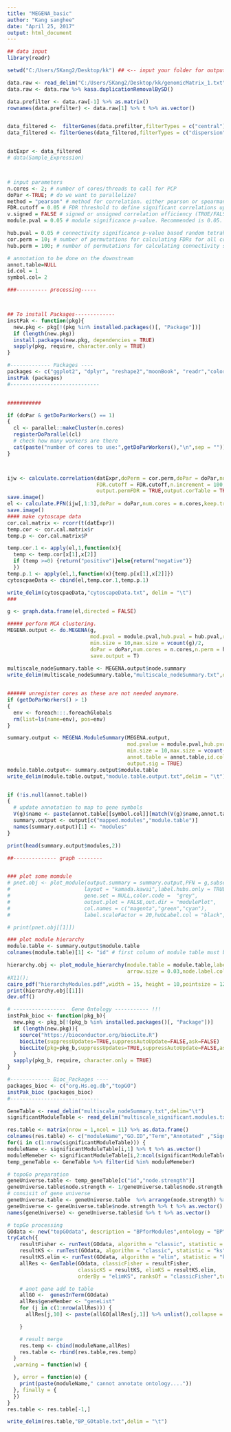 ```yaml
---
title: "MEGENA_basic"
author: "Kang sanghee"
date: "April 25, 2017"
output: html_document
---
```


```r
## data input
library(readr)

setwd("C:/Users/SKang2/Desktop/kk") ## <-- input your folder for output

data.raw <- read_delim("C:/Users/SKang2/Desktop/kk/genomicMatrix_1.txt",delim="\t") ## <-- input your DATA
data.raw <- data.raw %>% kasa.duplicationRemovalBySD()

data.prefilter <- data.raw[-1] %>% as.matrix()
rownames(data.prefilter) <- data.raw[1] %>% t %>% as.vector()


data_filtered <-  filterGenes(data.prefilter,filterTypes = c("central"), filterCentralType = "median", filterCentralPercentile = 0.3) # low average removal, ;low SD/average removal
data_filtered <- filterGenes(data_filtered,filterTypes = c("dispersion"),filterDispersionType = "cv",filterDispersionPercentile = 0.3) # low average removal, ;low SD/average removal


datExpr <- data_filtered
# data(Sample_Expression)



# input parameters
n.cores <- 2; # number of cores/threads to call for PCP
doPar <-TRUE; # do we want to parallelize?
method = "pearson" # method for correlation. either pearson or spearman.
FDR.cutoff = 0.05 # FDR threshold to define significant correlations upon shuffling samples.
v.signed = FALSE # signed or unsigned correlation efficiency (TRUE/FALSE)
module.pval = 0.05 # module significance p-value. Recommended is 0.05.

hub.pval = 0.05 # connectivity significance p-value based random tetrahedral networks
cor.perm = 10; # number of permutations for calculating FDRs for all correlation pairs.
hub.perm = 100; # number of permutations for calculating connectivity significance p-value.

# annotation to be done on the downstream
annot.table=NULL
id.col = 1
symbol.col= 2

###---------- processing-----



## To install Packages-------------
instPak <- function(pkg){
  new.pkg <- pkg[!(pkg %in% installed.packages()[, "Package"])]
  if (length(new.pkg))
  install.packages(new.pkg, dependencies = TRUE)
  sapply(pkg, require, character.only = TRUE)
}

#------------- Packages ----
packages <- c("ggplot2", "dplyr", "reshape2","moonBook", "readr","colorspace","MEGENA","Hmisc")
instPak (packages)
#-----------------------------


###########

if (doPar & getDoParWorkers() == 1)
{
  cl <- parallel::makeCluster(n.cores)
  registerDoParallel(cl)
  # check how many workers are there
  cat(paste("number of cores to use:",getDoParWorkers(),"\n",sep = ""))
}



ijw <- calculate.correlation(datExpr,doPerm = cor.perm,doPar = doPar,num.cores = n.cores,method = method,
                             FDR.cutoff = FDR.cutoff,n.increment = 100,is.signed = v.signed,
                             output.permFDR = TRUE,output.corTable = TRUE,saveto = NULL)
save.image()
el <- calculate.PFN(ijw[,1:3],doPar = doPar,num.cores = n.cores,keep.track = FALSE)
save.image()
#### make cytoscape data
cor.cal.matrix <- rcorr(t(datExpr))
temp.cor <- cor.cal.matrix$r
temp.p <- cor.cal.matrix$P

temp.cor.1 <- apply(el,1,function(x){
  temp <- temp.cor[x[1],x[2]]
  if (temp >=0) {return("positive")}else{return("negative")}
  })
temp.p.1 <- apply(el,1,function(x){temp.p[x[1],x[2]]})
cytoscpaeData <- cbind(el,temp.cor.1,temp.p.1)

write_delim(cytoscpaeData,"cytoscapeData.txt", delim = "\t")
### 

g <- graph.data.frame(el,directed = FALSE)

##### perform MCA clustering.
MEGENA.output <- do.MEGENA(g,
                           mod.pval = module.pval,hub.pval = hub.pval,remove.unsig = TRUE,
                           min.size = 10,max.size = vcount(g)/2,
                           doPar = doPar,num.cores = n.cores,n.perm = hub.perm,
                           save.output = T)
                           
multiscale_nodeSummary.table <- MEGENA.output$node.summary
write_delim(multiscale_nodeSummary.table,"multiscale_nodeSummary.txt",delim = "\t")


###### unregister cores as these are not needed anymore.
if (getDoParWorkers() > 1)
{
  env <- foreach:::.foreachGlobals
  rm(list=ls(name=env), pos=env)
}

summary.output <- MEGENA.ModuleSummary(MEGENA.output,
                                       mod.pvalue = module.pval,hub.pvalue = hub.pval,
                                       min.size = 10,max.size = vcount(g)/2,
                                       annot.table = annot.table,id.col = id.col,symbol.col = symbol.col,
                                       output.sig = TRUE)
module.table.output<- summary.output$module.table
write_delim(module.table.output,"module.table.output.txt",delim = "\t")


if (!is.null(annot.table))
{
  # update annotation to map to gene symbols
  V(g)$name <- paste(annot.table[[symbol.col]][match(V(g)$name,annot.table[[id.col]])],V(g)$name,sep = "|")
  summary.output <- output[c("mapped.modules","module.table")]
  names(summary.output)[1] <- "modules"
}

print(head(summary.output$modules,2))

##-------------- graph --------


### plot some momdule
# pnet.obj <- plot_module(output.summary = summary.output,PFN = g,subset.module = "c1_3",
#                        layout = "kamada.kawai",label.hubs.only = TRUE,
#                        gene.set = NULL,color.code =  "grey",
#                        output.plot = FALSE,out.dir = "modulePlot",
#                        col.names = c("magenta","green","cyan"),
#                        label.scaleFactor = 20,hubLabel.col = "black",hubLabel.sizeProp = 1,show.topn.hubs = Inf,show.legend = TRUE)

# print(pnet.obj[[1]])

### plot module hierarchy
module.table <- summary.output$module.table
colnames(module.table)[1] <- "id" # first column of module table must be labelled as "id".

hierarchy.obj <- plot_module_hierarchy(module.table = module.table,label.scaleFactor = 0.15,
                                       arrow.size = 0.03,node.label.color = "blue")
#X11();
cairo_pdf("hierarchyModules.pdf",width = 15, height = 10,pointsize = 12)
print(hierarchy.obj[[1]])
dev.off()

# -----------------  Gene Ontology ----------- !!!
instPak_bioc <- function(pkg_b){
  new.pkg <- pkg_b[!(pkg_b %in% installed.packages()[, "Package"])]
  if (length(new.pkg)){
    source("https://bioconductor.org/biocLite.R")
    biocLite(suppressUpdates=TRUE,suppressAutoUpdate=FALSE,ask=FALSE)
    biocLite(pkg=pkg_b,suppressUpdates=TRUE,suppressAutoUpdate=FALSE,ask=FALSE)
  }
  sapply(pkg_b, require, character.only = TRUE)
}

#------------- Bioc_Packages ----
packages_bioc <- c("org.Hs.eg.db","topGO")
instPak_bioc (packages_bioc)
#-----------------------------

GeneTable <- read_delim("multiscale_nodeSummary.txt",delim="\t")
significantModuleTable <- read_delim("multiscale_significant.modules.txt",delim = "\t",col_names = F)

res.table <- matrix(nrow = 1,ncol = 11) %>% as.data.frame()
colnames(res.table) <- c("moduleName","GO.ID","Term","Annotated" ,"Significant","Expected","Rank in classicFisher","classicFisher","classicKS","elimKS","geneMember")
for(i in c(1:nrow(significantModuleTable))) {
moduleName <- significantModuleTable[i,1] %>% t %>% as.vector()
moduleMemeber <- significantModuleTable[i,2:ncol(significantModuleTable)] %>% t %>% na.omit() %>% as.vector()
temp_geneTable <- GeneTable %>% filter(id %in% moduleMemeber)

# topoGo preparation
geneUniverse.table <- temp_geneTable[c("id","node.strength")]
geneUniverse.table$node.strength <- 1/geneUniverse.table$node.strength
# consisit of gene universe
geneUniverse.table <- geneUniverse.table  %>% arrange(node.strength) %>% filter(row_number() < 51)
geneUniverse <- geneUniverse.table$node.strength %>% t %>% as.vector()
names(geneUniverse) <- geneUniverse.table$id %>% t %>% as.vector()

# topGo processing
GOdata <- new("topGOdata", description = "BPforModules",ontology = "BP", allGenes = geneUniverse, geneSel = function(x)x, nodeSize = 5, annot = annFUN.org, ID = "alias", mapping = "org.Hs.eg")
tryCatch({
    resultFisher <- runTest(GOdata, algorithm = "classic", statistic = "fisher")
    resultKS <- runTest(GOdata, algorithm = "classic", statistic = "ks")
    resultKS.elim <- runTest(GOdata, algorithm = "elim", statistic = "ks")
    allRes <- GenTable(GOdata, classicFisher = resultFisher,
                       classicKS = resultKS, elimKS = resultKS.elim,
                       orderBy = "elimKS", ranksOf = "classicFisher",topNodes =10,numChar = 100)

    # anot gene add to table
    allGO <-  genesInTerm(GOdata)
    allRes$geneMember <- "geneList"
    for (j in c(1:nrow(allRes))) {
      allRes[j,10] <- paste(allGO[allRes[j,1]] %>% unlist(),collapse = ",")

    }

    # result merge
    res.temp <- cbind(moduleName,allRes)
    res.table <- rbind(res.table,res.temp)
  }
  ,warning = function(w) {

  }, error = function(e) {
    print(paste(moduleName," cannot annotate ontology...."))
  }, finally = {
  })
}
res.table <- res.table[-1,]

write_delim(res.table,"BP_GOtable.txt",delim = "\t")


```

